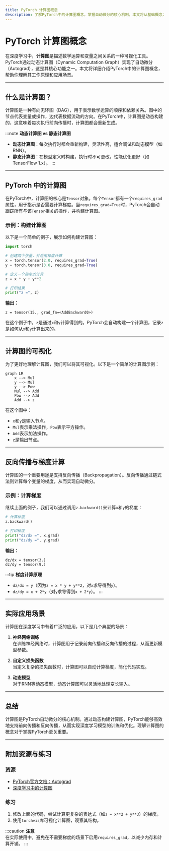 ```yaml
---
title: PyTorch 计算图概念
description: 了解PyTorch中的计算图概念，掌握自动微分的核心机制。本文将从基础概念入手，逐步讲解计算图的构建、反向传播以及实际应用场景。
---
```


# PyTorch 计算图概念

在深度学习中，**计算图**是描述数学运算和变量之间关系的一种可视化工具。PyTorch通过动态计算图（Dynamic Computation Graph）实现了自动微分（Autograd），这是其核心功能之一。本文将详细介绍PyTorch中的计算图概念，帮助你理解其工作原理和应用场景。

---

## 什么是计算图？

计算图是一种有向无环图（DAG），用于表示数学运算的顺序和依赖关系。图中的节点代表变量或操作，边代表数据流动的方向。在PyTorch中，计算图是动态构建的，这意味着每次执行前向传播时，计算图都会重新生成。

:::note
**动态计算图 vs 静态计算图**  
- **动态计算图**：每次执行时都会重新构建，灵活性高，适合调试和动态模型（如RNN）。  
- **静态计算图**：在模型定义时构建，执行时不可更改，性能优化更好（如TensorFlow 1.x）。
:::

---

## PyTorch 中的计算图

在PyTorch中，计算图的核心是`Tensor`对象。每个`Tensor`都有一个`requires_grad`属性，用于指示是否需要计算梯度。当`requires_grad=True`时，PyTorch会自动跟踪所有与该`Tensor`相关的操作，并构建计算图。

### 示例：构建计算图

以下是一个简单的例子，展示如何构建计算图：

```python
import torch

# 创建两个张量，并启用梯度计算
x = torch.tensor(2.0, requires_grad=True)
y = torch.tensor(3.0, requires_grad=True)

# 定义一个简单的计算
z = x * y + y**2

# 打印结果
print("z =", z)
```

**输出：**
```
z = tensor(15., grad_fn=<AddBackward0>)
```

在这个例子中，`z`是通过`x`和`y`计算得到的。PyTorch会自动构建一个计算图，记录`z`是如何从`x`和`y`计算出来的。

---

## 计算图的可视化

为了更好地理解计算图，我们可以将其可视化。以下是一个简单的计算图示例：

```mermaid
graph LR
    x --> Mul
    y --> Mul
    y --> Pow
    Mul --> Add
    Pow --> Add
    Add --> z
```

在这个图中：
- `x`和`y`是输入节点。
- `Mul`表示乘法操作，`Pow`表示平方操作。
- `Add`表示加法操作。
- `z`是输出节点。

---

## 反向传播与梯度计算

计算图的一个重要用途是支持反向传播（Backpropagation）。反向传播通过链式法则计算每个变量的梯度，从而实现自动微分。

### 示例：计算梯度

继续上面的例子，我们可以通过调用`z.backward()`来计算`x`和`y`的梯度：

```python
# 计算梯度
z.backward()

# 打印梯度
print("dz/dx =", x.grad)
print("dz/dy =", y.grad)
```

**输出：**
```
dz/dx = tensor(3.)
dz/dy = tensor(9.)
```

:::tip
**梯度计算原理**  
- `dz/dx = y`（因为`z = x * y + y**2`，对`x`求导得到`y`）。  
- `dz/dy = x + 2*y`（对`y`求导得到`x + 2*y`）。
:::

---

## 实际应用场景

计算图在深度学习中有着广泛的应用，以下是几个典型的场景：

1. **神经网络训练**  
   在训练神经网络时，计算图用于记录前向传播和反向传播的过程，从而更新模型参数。

2. **自定义损失函数**  
   当定义复杂的损失函数时，计算图可以自动计算梯度，简化代码实现。

3. **动态模型**  
   对于RNN等动态模型，动态计算图可以灵活地处理变长输入。

---

## 总结

计算图是PyTorch自动微分的核心机制。通过动态构建计算图，PyTorch能够高效地支持前向传播和反向传播，从而实现深度学习模型的训练和优化。理解计算图的概念对于掌握PyTorch至关重要。

---

## 附加资源与练习

### 资源
- [PyTorch官方文档：Autograd](https://pytorch.org/docs/stable/autograd.html)  
- [深度学习中的计算图](https://en.wikipedia.org/wiki/Computational_graph)

### 练习
1. 修改上面的代码，尝试计算更复杂的表达式（如`z = x**2 + y**3`）的梯度。
2. 使用`torchviz`库可视化计算图，观察其结构。

:::caution
**注意**  
在实际使用中，避免在不需要梯度的场景下启用`requires_grad`，以减少内存和计算开销。
:::